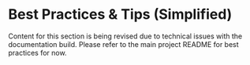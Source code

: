 # Best Practices & Tips (Simplified)

Content for this section is being revised due to technical issues with the documentation build. Please refer to the main project README for best practices for now.
